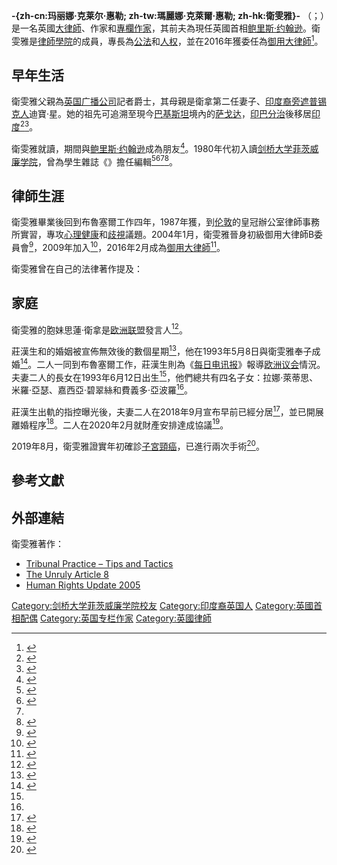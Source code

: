{{NoteTA
|G1=PoliticiansUK
|G2=UK Places
|G3=People
|G4=Country
}}
{{Infobox politician
| name = 衛雯雅<br>Marina Wheeler
| honorific_suffix = {{post-nominals|country=GBR|size=100%|QC}}
| image = 
| caption = 
| office = {{flagicon|UK}} [[英國首相配偶|英国首相夫人]]<br>[[De_jure|法理上]]
| predecessor = [[文菲臘|文菲臘]]
| successor = [[凱莉·西蒙茲|凱莉·西蒙茲]]
| term_start = {{startdate|2019|7|24}}
| term_end = 2020年
| birth_name = -{zh-cn:玛丽娜·克莱尔·惠勒; zh-tw:瑪麗娜·克萊爾·惠勒; zh-hk:衛雯雅}-<br>Marina Claire Wheeler
| birth_date = {{birth date and age|1964|08|18}}
| birth_place = {{flag|West Germany}}[[西柏林|西柏林]]
| nationality = {{GBR}}
| party = 
| spouse = {{marriage|[[鲍里斯·约翰逊|鲍里斯·约翰逊]]|1993|2020|end=離婚}}
| children = 4
| parents = {{tsl|en|Charles Wheeler (journalist)|查理斯·衛拿}}<br>迪寶·星（Dip Singh）
| education = {{tsl|en|European School, Brussels I|布魯塞爾第一歐洲學校}}
| alma_mater = [[剑桥大学菲茨威廉学院|剑桥大学菲茨威廉学院]]
| occupation = {{hlist|作家|[[大律師|大律師]]|[[專欄作家|專欄作家]]}}
}}

'''-{zh-cn:玛丽娜·克莱尔·惠勒; zh-tw:瑪麗娜·克萊爾·惠勒; zh-hk:衛雯雅}-''' {{post-nominals|country=GBR|QC}}（{{lang-en|Marina Claire Wheeler}}；{{bd|1964年|8月18日| }}）是一名英國[[大律師|大律師]]、作家和[[專欄作家|專欄作家]]，其前夫為現任英國首相[[鲍里斯·约翰逊|鲍里斯·约翰逊]]。衛雯雅是[[律師學院|律師學院]]的成員，專長為[[公法|公法]]和[[人权|人权]]，並在2016年獲委任為[[御用大律師|御用大律師]]<ref>{{cite news|url=https://www.theguardian.com/law/2016/jan/22/women-qcs-justine-thornton-marina-wheeler-is-legal-profession-still-sexist|title=New QCs Justine Thornton and Marina Wheeler: Is the legal profession still sexist?|last=Williams|first=Zoe|date=2016-01-22|work=The Guardian|accessdate=2020-01-25|language=en-GB|issn=0261-3077|archive-date=2020-12-15|archive-url=https://web.archive.org/web/20201215202046/https://www.theguardian.com/law/2016/jan/22/women-qcs-justine-thornton-marina-wheeler-is-legal-profession-still-sexist|dead-url=no}}</ref>。

== 早年生活 ==
衛雯雅父親為[[英国广播公司|英国广播公司]]記者{{tsl|en|Charles Wheeler (journalist)|查理斯·衛拿}}爵士，其母親是衛拿第二任妻子、[[印度裔英國人|印度裔]][[旁遮普人|旁遮普]][[锡克人|锡克人]]迪寶·星。她的祖先可追溯至現今[[巴基斯坦|巴基斯坦]]境內的[[萨戈达|萨戈达]]，[[印巴分治|印巴分治]]後移居[[印度|印度]]<ref>{{cite web |author=Murtaza Ali Shah |url=http://www.geo.tv/article-183472-London-Mayor-wife-wish-to-visit-amazing-Pakistan |title=London Mayor, wife wish to visit 'amazing' Pakistan | World |website=Geo.tv |date=2015-05-02 |accessdate=2016-07-24 |archive-date=2015-10-16 |archive-url=https://web.archive.org/web/20151016222850/http://www.geo.tv/article-183472-London-Mayor-wife-wish-to-visit-amazing-Pakistan |dead-url=no }}</ref><ref>{{cite web |url=http://tribune.com.pk/story/880168/london-mayor-wife-wish-to-visit-pakistan-soon/ |title=London mayor, wife wish to visit Pakistan soon – The Express Tribune |website=Tribune.com.pk |date=2015-05-03 |accessdate=2016-07-24 |archive-date=2019-06-26 |archive-url=https://web.archive.org/web/20190626230103/https://tribune.com.pk/story/880168/london-mayor-wife-wish-to-visit-pakistan-soon/ |dead-url=no }}</ref>。

衛雯雅就讀{{tsl|en|European School, Brussels I|布魯塞爾第一歐洲學校}}，期間與[[鲍里斯·约翰逊|鲍里斯·约翰逊]]成為朋友<ref>{{cite web|title=The Boris Johnson story|url=http://news.bbc.co.uk/1/hi/uk_politics/7376621.stm|date=2008-05-04|last=Wheeler|first=Brian|publisher=BBC|access-date=2020-09-04|archive-date=2008-05-06|archive-url=https://web.archive.org/web/20080506144031/http://news.bbc.co.uk/1/hi/uk_politics/7376621.stm|dead-url=no}}</ref>。1980年代初入讀[[剑桥大学菲茨威廉学院|剑桥大学菲茨威廉学院]]，曾為學生雜誌《{{tsl|en|Cantab (magazine)|Cantab}}》擔任編輯<ref>{{cite web|url=https://www.telegraph.co.uk/news/obituaries/2246935/Sir-Charles-Wheeler.html|title=Sir Charles Wheeler|date=2008-07-24|publisher=Telegraph|access-date=2020-09-04|archive-date=2020-04-16|archive-url=https://web.archive.org/web/20200416134252/https://www.telegraph.co.uk/news/obituaries/2246935/Sir-Charles-Wheeler.html|dead-url=no}}</ref><ref name=family>{{cite web|url=https://www.telegraph.co.uk/news/newstopics/borisjohnson/1924866/London-mayor-elections-2008-Family-of-influence-behind-Boris-Johnson.html|title=Family of influence behind Boris Johnson|date=2008-05-03|publisher=[[每日电讯报|The Daily Telegraph]]|access-date=2020-09-04|archive-date=2011-01-23|archive-url=https://web.archive.org/web/20110123154101/http://www.telegraph.co.uk/news/newstopics/borisjohnson/1924866/London-mayor-elections-2008-Family-of-influence-behind-Boris-Johnson.html|dead-url=no}}</ref><ref name=family/><ref>{{cite web|first=Amit|last=Roy|url=http://www.telegraphindia.com/1080511/jsp/7days/story_9254821.jsp|title=Boris gets on his bike|publisher=The Telegraph of Calcutta|date=2008-05-11|access-date=2020-09-04|archive-date=2018-09-08|archive-url=https://web.archive.org/web/20180908202228/https://www.telegraphindia.com/1080511/jsp/7days/story_9254821.jsp|dead-url=no}}</ref>。

== 律師生涯 ==
衛雯雅畢業後回到布魯塞爾工作四年，1987年獲{{tsl|en|Call to the Bar|授予律師資格}}，到[[伦敦|伦敦]]的皇冠辦公室律師事務所實習，專攻[[心理健康|心理健康]]和[[歧視|歧視]]議題。2004年1月，衛雯雅晉身初級御用大律師B委員會<ref name=1cor>{{Cite web |url=http://www.1cor.com/1144/?form_668.replyids=48 |title=Archived copy |access-date=2008-05-04 |archive-url=https://web.archive.org/web/20080506061256/http://www.1cor.com/1144/?form_668.replyids=48 |archive-date=2008-05-06 |dead-url=yes }}</ref>，2009年加入{{tsl|en|Legal professions in England and Wales|英格蘭及威爾斯法律專家|大律師紀律審裁處}}<ref>{{cite web|url=http://www.1cor.com/668/records/48/Marina%20Wheeler%20PDF%20CV.pdf|format=PDF|title=Marina Wheeler|website=1cor.com|access-date=2020-09-04|archive-date=2016-03-03|archive-url=https://web.archive.org/web/20160303193038/http://www.1cor.com/668/records/48/Marina%20Wheeler%20PDF%20CV.pdf|dead-url=no}}</ref>，2016年2月成為[[御用大律師|御用大律師]]<ref>{{cite web|title=''Guardian Legal Network''|url=https://inforrm.wordpress.com/2016/01/11/news-queens-counsel-appointments-media-lawyers-take-silk/|accessdate=2019-07-25|date=2016-01-11|website=Inforrm.wordpress.com|archive-date=2017-03-11|archive-url=https://web.archive.org/web/20170311013805/https://inforrm.wordpress.com/2016/01/11/news-queens-counsel-appointments-media-lawyers-take-silk/|dead-url=no}}</ref>。

衛雯雅曾在自己的法律著作提及：

{{quote|我自己和很多同事的經驗都發現，我們處理的大部分歧視案件都是毫無根據，有一名同事表示比例高達六成......很多不受規管的顧問透過製造歧視案件賺錢，他們通常都不著眼於申請人的最大利益<ref>{{Cite web |url=http://www.1cor.com/1158/?form_1155.replyids=19 |title=When some are more equal than others |access-date=2010-01-12 |archive-url=https://web.archive.org/web/20110707061158/http://www.1cor.com/1158/?form_1155.replyids=19 |archive-date=2011-07-07 |dead-url=yes }}</ref>。}}

== 家庭 ==
衛雯雅的胞妹思蓮·衛拿是[[欧洲联盟|欧洲联盟]]發言人<ref>{{cite web|title=Press contacts – Spokesperson's Service|url=http://ec.europa.eu/dgs/communication/pdf/list_spp_en.pdf|accessdate=2019-07-25|date=|format=PDF|website=Ec.europa.eu|archive-date=2017-01-15|archive-url=https://web.archive.org/web/20170115200810/http://ec.europa.eu/dgs/communication/pdf/list_spp_en.pdf|dead-url=no}}</ref>。

莊漢生和{{le|阿萊格拉·莫斯廷－歐文|Allegra Mostyn-Owen}}的婚姻被宣佈無效後的數個星期<ref name="marriagedateperIndy">{{cite news|url=https://www.independent.co.uk/news/people/marina-wheeler-profile-the-brains-behind-boris-johnson-a6871006.html|title=Marina Wheeler, profile: The brains behind Boris Johnson|quotation=The Mayor’s wife couldn’t be more different from her husband – but are they on the same side of the EU debate?|date=2016-02-13|author=Andy McSmith|newspaper=[[獨立報|The Independent]]|accessdate=2018-09-07|archive-date=2020-07-31|archive-url=https://web.archive.org/web/20200731231832/https://www.independent.co.uk/news/people/marina-wheeler-profile-the-brains-behind-boris-johnson-a6871006.html|dead-url=no}}</ref>，他在1993年5月8日與衛雯雅奉子成婚<ref>{{cite web |last1=Brazell |first1=Emma |title=Boris Johnson reaches financial settlement with estranged wife after two years |url=https://web.archive.org/save/https://metro.co.uk/2020/02/18/boris-johnson-reaches-financial-settlement-estranged-wife-two-years-12259518/ |website=Metro |accessdate=2020-04-29}}</ref>。二人一同到布魯塞爾工作，莊漢生則為《[[每日电讯报|每日电讯报]]》報導[[欧洲议会|欧洲议会]]情況。夫妻二人的長女在1993年6月12日出生<ref name="marriagedateperIndy" />，他們總共有四名子女：拉娜·萊蒂思、米羅·亞瑟、嘉西亞·碧翠絲和費義多·亞波羅<ref name="family" />。

莊漢生出軌的指控曝光後，夫妻二人在2018年9月宣布早前已經分居<ref name="EllBad">{{cite news |last=Osborne |first=Samuel |title=Boris Johnson announces divorce from barrister Marina Wheeler after 25 years of marriage |url=https://www.independent.co.uk/news/uk/politics/boris-johnson-divorce-marina-wheeler-marriage-brexit-affairs-mp-qc-children-a8526806.html |accessdate=2018-09-07 |newspaper=[[獨立報|The Independent]] |date=2018-09-07 |archive-date=2020-11-09 |archive-url=https://web.archive.org/web/20201109042731/https://www.independent.co.uk/news/uk/politics/boris-johnson-divorce-marina-wheeler-marriage-brexit-affairs-mp-qc-children-a8526806.html |dead-url=no }}</ref>，並已開展離婚程序<ref>{{Cite news|url=https://www.reuters.com/article/us-britain-politics-johnson-idUSKCN1LN10P|title=Former British Foreign Secretary Boris Johnson and wife to divorce|date=2018-09-07|website=Reuters.com|access-date=2019-06-28|language=en|archive-date=2019-08-13|archive-url=https://web.archive.org/web/20190813090302/https://www.reuters.com/article/us-britain-politics-johnson-idUSKCN1LN10P|dead-url=no}}</ref>。二人在2020年2月就財產安排達成協議<ref>{{cite news |url=https://www.thetimes.co.uk/edition/news/pm-reaches-financial-settlement-with-estranged-wife-g8dxvg878 |title=PM reaches financial settlement with estranged wife |first=Jonathan |last=Ames |newspaper=The Times |publisher= |date=2020-02-18 |accessdate=2020-02-18 |archive-date=2020-09-28 |archive-url=https://web.archive.org/web/20200928150336/https://www.thetimes.co.uk/edition/news/pm-reaches-financial-settlement-with-estranged-wife-g8dxvg878 |dead-url=no }}</ref>。

2019年8月，衛雯雅證實年初確診[[子宮頸癌|子宮頸癌]]，已進行兩次手術<ref>{{cite web|url=https://www.thetimes.co.uk/article/i-put-off-test-that-spotted-my-cervical-cancer-says-pm-s-wife-qdnzt7mm3|title=I put off test that spotted my cervical cancer, says Boris Johnson’s wife Marina Wheeler|publisher=The Times|date=2019-08-12|access-date=2020-09-04|archive-date=2020-03-05|archive-url=https://web.archive.org/web/20200305140758/https://www.thetimes.co.uk/article/i-put-off-test-that-spotted-my-cervical-cancer-says-pm-s-wife-qdnzt7mm3|dead-url=no}}</ref>。

== 參考文獻==
{{reflist|2}}

== 外部連結 ==
衛雯雅著作：
* [http://www.humanrights.org.uk/1155/records/1097/From%20custody%20to%20the%20community%20-%20MW.pdf Tribunal Practice – Tips and Tactics]
* [http://www.1cor.com/1155/records/1186/mw%20talk.pdf The Unruly Article 8] {{Wayback|url=http://www.1cor.com/1155/records/1186/mw%20talk.pdf |date=20160304025741 }}
* [http://www.1cor.com/1158/?form_1155.replyids=24 Human Rights Update 2005] {{Wayback|url=http://www.1cor.com/1158/?form_1155.replyids=24 |date=20160503104154 }}

{{s-start}}
{{s-other|非正式官位}}
{{s-bef|before=[[文菲臘|文菲臘]]}}
{{s-ttl|title=[[英國首相配偶|英國首相配偶]]<br>''{{Small|[[De_jure|法理上]]}}''|years=2019年－2020年}}
{{s-inc}}
{{s-end}}

{{DEFAULTSORT: Wheeler, Marina}}
[[Category:剑桥大学菲茨威廉学院校友|Category:剑桥大学菲茨威廉学院校友]]
[[Category:印度裔英国人|Category:印度裔英国人]]
[[Category:英國首相配偶|Category:英國首相配偶]]
[[Category:英国专栏作家|Category:英国专栏作家]]
[[Category:英國律師|Category:英國律師]]